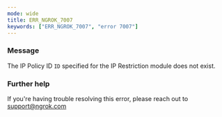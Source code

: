 ```yaml
---
mode: wide
title: ERR_NGROK_7007
keywords: ["ERR_NGROK_7007", "error 7007"]
---
```


### Message

The IP Policy ID `ID` specified for the IP Restriction module does not exist.

### Further help

If you're having trouble resolving this error, please reach out to [support@ngrok.com](mailto:support@ngrok.com?subject=Help%20with%20ERR_NGROK_7007)
